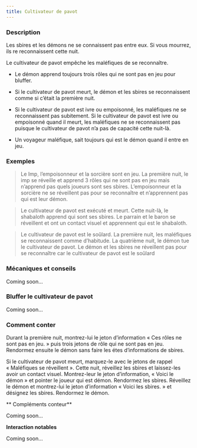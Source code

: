 ```yaml
---
title: Cultivateur de pavot
---
```



<Role CULTIVATEUR_DE_PAVOT header />

### Description

Les sbires et les démons ne se connaissent pas entre eux. Si vous mourrez, ils re reconnaissent cette nuit.

Le cultivateur de pavot empêche les maléfiques de se reconnaître. 

-   Le démon apprend toujours trois rôles qui ne sont pas en jeu pour bluffer.

-   Si le cultivateur de pavot meurt, le démon et les sbires se reconnaissent comme si c’était la première nuit.

-   Si le cultivateur de pavot est ivre ou empoisonné, les maléfiques ne se reconnaissent pas subitement. Si le cultivateur de pavot est ivre ou empoisonné quand il meurt, les maléfiques ne se reconnaissent pas puisque le cultivateur de pavot n’a pas de capacité cette nuit-là.

-   Un voyageur maléfique, sait toujours qui est le démon quand il entre en jeu. 

### Exemples

> Le Imp, l’empoisonneur et la sorcière sont en jeu. La première nuit, le imp se réveille et apprend 3 rôles qui ne sont pas en jeu mais n’apprend pas quels joueurs sont ses sbires. L’empoisonneur et la sorcière ne se réveillent pas pour se reconnaître et n’apprennent pas qui est leur démon.

> Le cultivateur de pavot est exécuté et meurt. Cette nuit-là, le shabaloth apprend qui sont ses sbires. Le parrain et le baron se réveillent et ont un contact visuel et apprennent qui est le shabaloth.

> Le cultivateur de pavot est le soûlard. La première nuit, les maléfiques se reconnaissent comme d’habitude. La quatrième nuit, le démon tue le cultivateur de pavot. Le démon et les sbires ne réveillent pas pour se reconnaître car le cultivateur de pavot est le soûlard

### Mécaniques et conseils

Coming soon...

### Bluffer le cultivateur de pavot

Coming soon...

### Comment conter

Durant la première nuit, montrez-lui le jeton d’information « Ces rôles ne sont pas en jeu. » puis trois jetons de rôle qui ne sont pas en jeu. Rendormez ensuite le démon sans faire les étes d’informations de sbires. 

Si le cultivateur de pavot meurt, marquez-le avec le jetons de rappel « Maléfiques se réveillent ». Cette nuit, réveillez les sbires et laissez-les avoir un contact visuel.  Montrez-leur le jeton d’information, « Voici le démon » et pointer le joueur qui est démon. Rendormez les sbires. Réveillez le démon et montrez-lui le jeton d’information « Voici les sbires. » et désignez les sbires. Rendormez le démon. 

** Compléments conteur**

Coming soon...

**Interaction notables**

Coming soon...